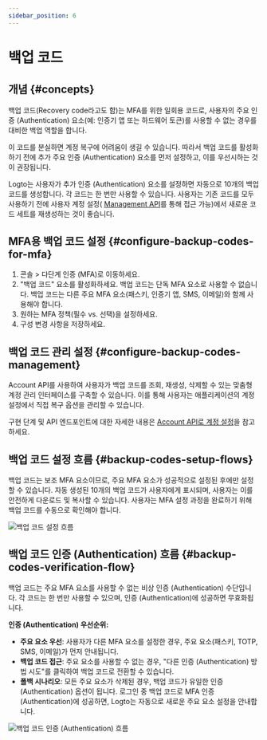 ```yaml
---
sidebar_position: 6
---
```


# 백업 코드

## 개념 \{#concepts}

백업 코드(Recovery code라고도 함)는 MFA를 위한 일회용 코드로, 사용자의 주요 인증 (Authentication) 요소(예: 인증기 앱 또는 하드웨어 토큰)를 사용할 수 없는 경우를 대비한 백업 역할을 합니다.

이 코드를 분실하면 계정 복구에 어려움이 생길 수 있습니다. 따라서 백업 코드를 활성화하기 전에 추가 주요 인증 (Authentication) 요소를 먼저 설정하고, 이를 우선시하는 것이 권장됩니다.

Logto는 사용자가 추가 인증 (Authentication) 요소를 설정하면 자동으로 10개의 백업 코드를 생성합니다. 각 코드는 한 번만 사용할 수 있습니다. 사용자는 기존 코드를 모두 사용하기 전에 사용자 계정 설정( [Management API](/integrate-logto/interact-with-management-api/)를 통해 접근 가능)에서 새로운 코드 세트를 재생성하는 것이 좋습니다.

## MFA용 백업 코드 설정 \{#configure-backup-codes-for-mfa}

1. <CloudLink to="/mfa">콘솔 > 다단계 인증 (MFA)</CloudLink>로 이동하세요.
2. "백업 코드" 요소를 활성화하세요. 백업 코드는 단독 MFA 요소로 사용할 수 없습니다. 백업 코드는 다른 주요 MFA 요소(패스키, 인증기 앱, SMS, 이메일)와 함께 사용해야 합니다.
3. 원하는 MFA 정책(필수 vs. 선택)을 설정하세요.
4. 구성 변경 사항을 저장하세요.

## 백업 코드 관리 설정 \{#configure-backup-codes-management}

Account API를 사용하여 사용자가 백업 코드를 조회, 재생성, 삭제할 수 있는 맞춤형 계정 관리 인터페이스를 구축할 수 있습니다. 이를 통해 사용자는 애플리케이션의 계정 설정에서 직접 복구 옵션을 관리할 수 있습니다.

구현 단계 및 API 엔드포인트에 대한 자세한 내용은 [Account API로 계정 설정](/end-user-flows/account-settings/by-account-api#manage-backup-codes)을 참고하세요.

## 백업 코드 설정 흐름 \{#backup-codes-setup-flows}

백업 코드는 보조 MFA 요소이므로, 주요 MFA 요소가 성공적으로 설정된 후에만 설정할 수 있습니다. 자동 생성된 10개의 백업 코드가 사용자에게 표시되며, 사용자는 이를 안전하게 다운로드 및 복사할 수 있습니다. 사용자는 MFA 설정 과정을 완료하기 위해 백업 코드를 수동으로 확인해야 합니다.

<img src="/img/assets/backup-codes-set-up-flow.png" alt="백업 코드 설정 흐름" />

## 백업 코드 인증 (Authentication) 흐름 \{#backup-codes-verification-flow}

백업 코드는 주요 MFA 요소를 사용할 수 없는 비상 인증 (Authentication) 수단입니다. 각 코드는 한 번만 사용할 수 있으며, 인증 (Authentication)에 성공하면 무효화됩니다.

**인증 (Authentication) 우선순위:**

- **주요 요소 우선**: 사용자가 다른 MFA 요소를 설정한 경우, 주요 요소(패스키, TOTP, SMS, 이메일)가 먼저 안내됩니다.
- **백업 코드 접근**: 주요 요소를 사용할 수 없는 경우, "다른 인증 (Authentication) 방법 시도"를 클릭하여 백업 코드로 전환할 수 있습니다.
- **폴백 시나리오**: 모든 주요 요소가 삭제된 경우, 백업 코드가 유일한 인증 (Authentication) 옵션이 됩니다. 로그인 중 백업 코드로 MFA 인증 (Authentication)에 성공하면, Logto는 자동으로 새로운 주요 요소 설정을 안내합니다.

<img
  src="/img/assets/backup-codes-verification-flow.png"
  alt="백업 코드 인증 (Authentication) 흐름"
/>
